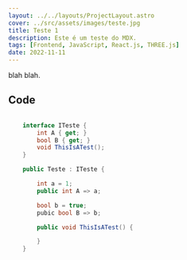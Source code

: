 ```yaml
---
layout: ../../layouts/ProjectLayout.astro
cover: ../src/assets/images/teste.jpg
title: Teste 1
description: Este é um teste do MDX.
tags: [Frontend, JavaScript, React.js, THREE.js]
date: 2022-11-11
---
```



<Teste client:load />

blah blah.

## Code

```csharp

	interface ITeste {
		int A { get; }
		bool B { get; }
		void ThisIsATest();
	}

	public Teste : ITeste {

		int a = 1;
		public int A => a;

		bool b = true;
		pubic bool B => b;

		public void ThisIsATest() {

		}
	}


```
